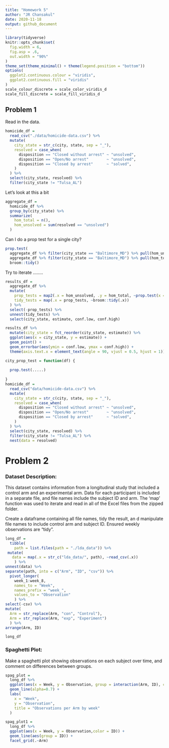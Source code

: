 ```yaml
---
title: "Homework 5"
author: "JR Chansakul"
date: 2020-11-18
output: github_document
---
```


```r
library(tidyverse)
knitr::opts_chunk$set(
  fig.width = 6,
  fig.asp = .6,
  out.width = "90%"
)
theme_set(theme_minimal() + theme(legend.position = "bottom"))
options(
  ggplot2.continuous.colour = "viridis",
  ggplot2.continuous.fill = "viridis"
)
scale_colour_discrete = scale_color_viridis_d
scale_fill_discrete = scale_fill_viridis_d
```


## Problem 1

Read in the data.

```r
homicide_df = 
  read_csv("./data/homicide-data.csv") %>% 
  mutate(
    city_state = str_c(city, state, sep = "_"),
    resolved = case_when(
      disposition == "Closed without arrest" ~ "unsolved",
      disposition == "Open/No arrest"        ~ "unsolved",
      disposition == "Closed by arrest"      ~ "solved",
    )
  ) %>% 
  select(city_state, resolved) %>% 
  filter(city_state != "Tulsa_AL")
```


Let's look at this a bit

```r
aggregate_df = 
  homicide_df %>% 
  group_by(city_state) %>% 
  summarize(
    hom_total = n(),
    hom_unsolved = sum(resolved == "unsolved")
  )
```

Can I do a prop test for a single city?

```r
prop.test(
  aggregate_df %>% filter(city_state == "Baltimore_MD") %>% pull(hom_unsolved), 
  aggregate_df %>% filter(city_state == "Baltimore_MD") %>% pull(hom_total)) %>% 
  broom::tidy()
```

Try to iterate ........

```r
results_df = 
  aggregate_df %>% 
  mutate(
    prop_tests = map2(.x = hom_unsolved, .y = hom_total, ~prop.test(x = .x, n = .y)),
    tidy_tests = map(.x = prop_tests, ~broom::tidy(.x))
  ) %>% 
  select(-prop_tests) %>% 
  unnest(tidy_tests) %>% 
  select(city_state, estimate, conf.low, conf.high)
```


```r
results_df %>% 
  mutate(city_state = fct_reorder(city_state, estimate)) %>% 
  ggplot(aes(x = city_state, y = estimate)) +
  geom_point() + 
  geom_errorbar(aes(ymin = conf.low, ymax = conf.high)) + 
  theme(axis.text.x = element_text(angle = 90, vjust = 0.5, hjust = 1))
```


```r
city_prop_test = function(df) {
  
  prop.test(.....)
  
}
homicide_df = 
  read_csv("data/homicide-data.csv") %>% 
  mutate(
    city_state = str_c(city, state, sep = "_"),
    resolved = case_when(
      disposition == "Closed without arrest" ~ "unsolved",
      disposition == "Open/No arrest"        ~ "unsolved",
      disposition == "Closed by arrest"      ~ "solved",
    )
  ) %>% 
  select(city_state, resolved) %>% 
  filter(city_state != "Tulsa_AL") %>% 
  nest(data = resolved)
```


# Problem 2 


### Dataset Description:

This dataset contains information from a longitudinal study that included a control arm and an experimental arm. Data for each participant is included in a separate file, and file names include the subject ID and arm.
The 'map' function was used to iterate and read in all of the Excel files from the zipped folder.

Create a dataframe containing all file names, tidy the result, an d manipulate file names to include control arm and subject ID. Ensured weekly observations are “tidy”. 

```r

long_df = 
  tibble(
    path = list.files(path = "./lda_data")) %>%
 mutate(
   data = map(.x = str_c("lda_data/", path), ~read_csv(.x))
    ) %>% 
unnest(data) %>% 
separate(path, into = c("Arm", "ID", "csv")) %>%
  pivot_longer(
    week_1:week_8,
    names_to = "Week",
    names_prefix = "week_",
    values_to = "Observation"
    ) %>% 
select(-csv) %>% 
mutate(
  Arm = str_replace(Arm, "con", "Control"),
  Arm = str_replace(Arm, "exp", "Experiment")
  ) %>% 
arrange(Arm, ID)

long_df

```


### Spaghetti Plot:

Make a spaghetti plot showing observations on each subject over time, and comment on differences between groups.


```r
spag_plot = 
  long_df %>% 
  ggplot(aes(x = Week, y = Observation, group = interaction(Arm, ID), color = Arm)) + 
  geom_line(alpha=0.7) + 
  labs(
    x = "Week",
    y = "Observation",
    title = "Observations per Arm by week"
  )

spag_plot1 = 
  long_df %>% 
  ggplot(aes(x = Week, y = Observation,color = ID)) +
  geom_line(aes(group = ID)) +
  facet_grid(.~Arm)
```
